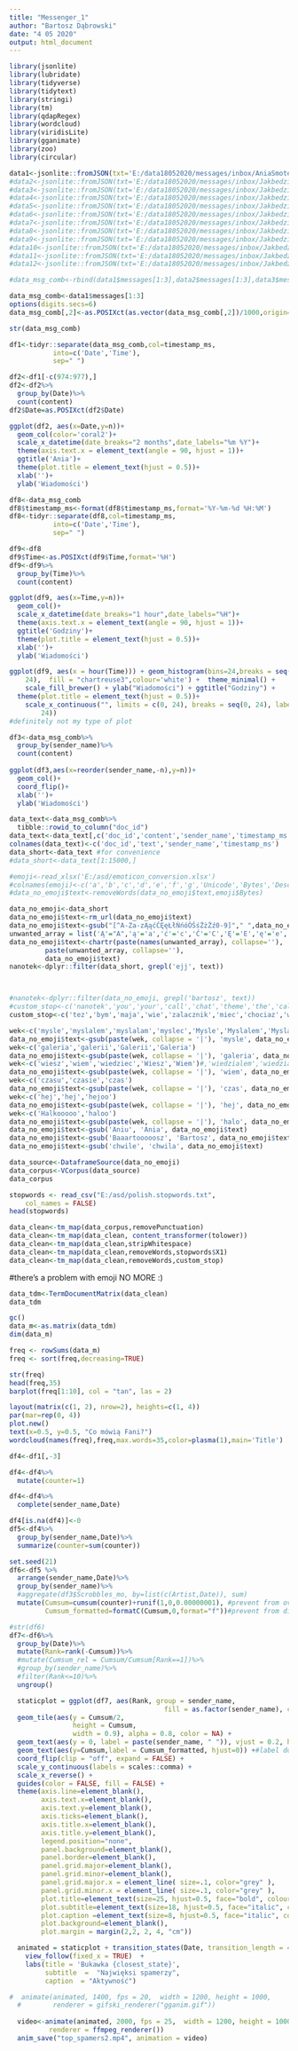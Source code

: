 ---
title: "Messenger_1"
author: "Bartosz Dąbrowski"
date: "4 05 2020"
output: html_document
---

```{r}
library(jsonlite)
library(lubridate)
library(tidyverse)
library(tidytext)
library(stringi)
library(tm)
library(qdapRegex)
library(wordcloud)
library(viridisLite)
library(gganimate)
library(zoo)
library(circular)
```


```{r}
data1<-jsonlite::fromJSON(txt='E:/data18052020/messages/inbox/AniaSmoter_nhbNF6vGSw/data1.txt')
#data2<-jsonlite::fromJSON(txt='E:/data18052020/messages/inbox/Jakbedziewdomusekcjazakazna_HYr4iyYDqA/data2.txt')
#data3<-jsonlite::fromJSON(txt='E:/data18052020/messages/inbox/Jakbedziewdomusekcjazakazna_HYr4iyYDqA/data3.txt')
#data4<-jsonlite::fromJSON(txt='E:/data18052020/messages/inbox/Jakbedziewdomusekcjazakazna_HYr4iyYDqA/data4.txt')
#data5<-jsonlite::fromJSON(txt='E:/data18052020/messages/inbox/Jakbedziewdomusekcjazakazna_HYr4iyYDqA/data5.txt')
#data6<-jsonlite::fromJSON(txt='E:/data18052020/messages/inbox/Jakbedziewdomusekcjazakazna_HYr4iyYDqA/data6.txt')
#data7<-jsonlite::fromJSON(txt='E:/data18052020/messages/inbox/Jakbedziewdomusekcjazakazna_HYr4iyYDqA/data7.txt')
#data8<-jsonlite::fromJSON(txt='E:/data18052020/messages/inbox/Jakbedziewdomusekcjazakazna_HYr4iyYDqA/data8.txt')
#data9<-jsonlite::fromJSON(txt='E:/data18052020/messages/inbox/Jakbedziewdomusekcjazakazna_HYr4iyYDqA/data9.txt')
#data10<-jsonlite::fromJSON(txt='E:/data18052020/messages/inbox/Jakbedziewdomusekcjazakazna_HYr4iyYDqA/data10.txt')
#data11<-jsonlite::fromJSON(txt='E:/data18052020/messages/inbox/Jakbedziewdomusekcjazakazna_HYr4iyYDqA/data11.txt')
#data12<-jsonlite::fromJSON(txt='E:/data18052020/messages/inbox/Jakbedziewdomusekcjazakazna_HYr4iyYDqA/data12.txt')
```



```{r}
#data_msg_comb<-rbind(data1$messages[1:3],data2$messages[1:3],data3$messages[1:3],data4$messages[1:3],data5$messages[1:3],data6$messages[1:3],data7$messages[1:3],data8$messages[1:3],data9$messages[1:3],data10$messages[1:3],data11$messages[1:3],data12$messages[1:3])

data_msg_comb<-data1$messages[1:3] 
options(digits.secs=6)
data_msg_comb[,2]<-as.POSIXct(as.vector(data_msg_comb[,2])/1000,origin=lubridate::origin)

str(data_msg_comb)
```

```{r}
df1<-tidyr::separate(data_msg_comb,col=timestamp_ms,
           into=c('Date','Time'),
           sep=" ")
```







```{r}
df2<-df1[-c(974:977),]
df2<-df2%>%
  group_by(Date)%>%
  count(content)
df2$Date=as.POSIXct(df2$Date)
```

```{r}
ggplot(df2, aes(x=Date,y=n))+
  geom_col(color='coral2')+
  scale_x_datetime(date_breaks="2 months",date_labels="%m %Y")+
  theme(axis.text.x = element_text(angle = 90, hjust = 1))+
  ggtitle('Ania')+
  theme(plot.title = element_text(hjust = 0.5))+
  xlab('')+
  ylab('Wiadomości')
```

```{r}
df8<-data_msg_comb
df8$timestamp_ms<-format(df8$timestamp_ms,format='%Y-%m-%d %H:%M')
df8<-tidyr::separate(df8,col=timestamp_ms,
           into=c('Date','Time'),
           sep=" ")


```

```{r}
df9<-df8
df9$Time<-as.POSIXct(df9$Time,format='%H')
df9<-df9%>%
  group_by(Time)%>%
  count(content)
```


```{r}
ggplot(df9, aes(x=Time,y=n))+
  geom_col()+
  scale_x_datetime(date_breaks="1 hour",date_labels="%H")+
  theme(axis.text.x = element_text(angle = 90, hjust = 1))+
  ggtitle('Godziny')+
  theme(plot.title = element_text(hjust = 0.5))+
  xlab('')+
  ylab('Wiadomości')
```


```{r}
ggplot(df9, aes(x = hour(Time))) + geom_histogram(bins=24,breaks = seq(0, 
    24),  fill = "chartreuse3",colour='white') +  theme_minimal() + 
    scale_fill_brewer() + ylab("Wiadomości") + ggtitle("Godziny") +
  theme(plot.title = element_text(hjust = 0.5))+
    scale_x_continuous("", limits = c(0, 24), breaks = seq(0, 24), labels = seq(0, 
        24))
#definitely not my type of plot
```


```{r}
df3<-data_msg_comb%>%
  group_by(sender_name)%>%
  count(content)
  
ggplot(df3,aes(x=reorder(sender_name,-n),y=n))+
  geom_col()+
  coord_flip()+
  xlab('')+
  ylab('Wiadomości')

```


```{r}
data_text<-data_msg_comb%>%
  tibble::rowid_to_column("doc_id")
data_text<-data_text[,c('doc_id','content','sender_name','timestamp_ms')]
colnames(data_text)<-c('doc_id','text','sender_name','timestamp_ms')
data_short<-data_text #for convenience
#data_short<-data_text[1:15000,]
```



```{r}
#emoji<-read_xlsx('E:/asd/emoticon_conversion.xlsx')
#colnames(emoji)<-c('a','b','c','d','e','f','g','Unicode','Bytes','Description')
#data_no_emoji$text<-removeWords(data_no_emoji$text,emoji$Bytes)
```



```{r}
data_no_emoji<-data_short
data_no_emoji$text<-rm_url(data_no_emoji$text)
data_no_emoji$text<-gsub("[^A-Za-zĄąćĆĘęŁłŃńóÓŚśŻżŹź0-9]"," ",data_no_emoji$text)
unwanted_array = list('Ą'="A",'ą'='a','ć'='c','Ć'='C','Ę'='E','ę'='e','Ł'='L','ł'='l','Ń'="N",'ń'='n','ó'='o','Ó'='O','Ś'='S','ś'='s','Ż'='Z','ż'='z','ź'='z','Ź'='Z')
data_no_emoji$text<-chartr(paste(names(unwanted_array), collapse=''),
         paste(unwanted_array, collapse=''),
         data_no_emoji$text)
nanotek<-dplyr::filter(data_short, grepl('ejj', text))



#nanotek<-dplyr::filter(data_no_emoji, grepl('bartosz', text))
#custom_stop<-c('nanotek','you','your','call','chat','theme','the','called','missed','sent','nickname','has','turned','played','tez','wiec','bym','now','mial','mialem',,'miec','maja','masz','turn','attachment','kuba','bartosz')
custom_stop<-c('tez','bym','maja','wie','zalacznik','miec','chociaz','wiec','chyba','jakies','raczej','troche')
```

```{r}
wek<-c('mysle','myslalem','myslalam','myslec','Mysle','Myslalem','Myslalam','Myslec')
data_no_emoji$text<-gsub(paste(wek, collapse = '|'), 'mysle', data_no_emoji$text)
wek<-c('galeria','galerii','Galerii','Galeria')
data_no_emoji$text<-gsub(paste(wek, collapse = '|'), 'galeria', data_no_emoji$text)
wek<-c('wiesz','wiem','wiedziec','Wiesz','Wiem')#,'wiedzialem','wiedzialam')
data_no_emoji$text<-gsub(paste(wek, collapse = '|'), 'wiem', data_no_emoji$text)
wek<-c('czasu','czasie','czas')
data_no_emoji$text<-gsub(paste(wek, collapse = '|'), 'czas', data_no_emoji$text)
wek<-c('hej','hej','hejoo')
data_no_emoji$text<-gsub(paste(wek, collapse = '|'), 'hej', data_no_emoji$text)
wek<-c('Halkooooo','haloo')
data_no_emoji$text<-gsub(paste(wek, collapse = '|'), 'halo', data_no_emoji$text)
data_no_emoji$text<-gsub('Aniu', 'Ania', data_no_emoji$text)
data_no_emoji$text<-gsub('Baaartooooosz', 'Bartosz', data_no_emoji$text)
data_no_emoji$text<-gsub('chwile', 'chwila', data_no_emoji$text)
```

```{r}
data_source<-DataframeSource(data_no_emoji)
data_corpus<-VCorpus(data_source)
data_corpus
```

```{r}
stopwords <- read_csv("E:/asd/polish.stopwords.txt", 
    col_names = FALSE)
head(stopwords)
```

```{r}
data_clean<-tm_map(data_corpus,removePunctuation)
data_clean<-tm_map(data_clean, content_transformer(tolower))
data_clean<-tm_map(data_clean,stripWhitespace)
data_clean<-tm_map(data_clean,removeWords,stopwords$X1)
data_clean<-tm_map(data_clean,removeWords,custom_stop)
```


#there's a problem with emoji
NO MORE :)
```{r}
data_tdm<-TermDocumentMatrix(data_clean)
data_tdm
```

```{r}
gc()
data_m<-as.matrix(data_tdm)
dim(data_m)
```

```{r}
freq <- rowSums(data_m)
freq <- sort(freq,decreasing=TRUE)
```


```{r}
str(freq)
head(freq,35)
barplot(freq[1:10], col = "tan", las = 2)
```


```{r}
layout(matrix(c(1, 2), nrow=2), heights=c(1, 4))
par(mar=rep(0, 4))
plot.new()
text(x=0.5, y=0.5, "Co mówią Fani?")
wordcloud(names(freq),freq,max.words=35,color=plasma(1),main='Title')
```

```{r}
df4<-df1[,-3]

df4<-df4%>%
  mutate(counter=1)

df4<-df4%>%
  complete(sender_name,Date) 
```

```{r}
df4[is.na(df4)]<-0
df5<-df4%>%
  group_by(sender_name,Date)%>%
  summarize(counter=sum(counter))
```

```{r}
set.seed(21)
df6<-df5 %>%
  arrange(sender_name,Date)%>%
  group_by(sender_name)%>%
  #aggregate(df3$Scrobbles_mo, by=list(c(Artist,Date)), sum)
  mutate(Cumsum=cumsum(counter)+runif(1,0,0.00000001), #prevent from overlappping bars with same height
         Cumsum_formatted=formatC(Cumsum,0,format="f"))#prevent from displaying values like 31.0000032932093 scrobbles
```


```{r}
#str(df6)
df7<-df6%>%
  group_by(Date)%>%
  mutate(Rank=rank(-Cumsum))%>%
  #mutate(Cumsum_rel = Cumsum/Cumsum[Rank==1])%>%
  #group_by(sender_name)%>%
  #filter(Rank<=10)%>%
  ungroup()
```


```{r}
  staticplot = ggplot(df7, aes(Rank, group = sender_name, 
                                       fill = as.factor(sender_name), color = as.factor(sender_name)))+
  geom_tile(aes(y = Cumsum/2,
                height = Cumsum,
                width = 0.9), alpha = 0.8, color = NA) +
  geom_text(aes(y = 0, label = paste(sender_name, " ")), vjust = 0.2, hjust = 1) +
  geom_text(aes(y=Cumsum,label = Cumsum_formatted, hjust=0)) +#label do korekty ew.
  coord_flip(clip = "off", expand = FALSE) +
  scale_y_continuous(labels = scales::comma) +
  scale_x_reverse() +
  guides(color = FALSE, fill = FALSE) +
  theme(axis.line=element_blank(),
        axis.text.x=element_blank(),
        axis.text.y=element_blank(),
        axis.ticks=element_blank(),
        axis.title.x=element_blank(),
        axis.title.y=element_blank(),
        legend.position="none",
        panel.background=element_blank(),
        panel.border=element_blank(),
        panel.grid.major=element_blank(),
        panel.grid.minor=element_blank(),
        panel.grid.major.x = element_line( size=.1, color="grey" ),
        panel.grid.minor.x = element_line( size=.1, color="grey" ),
        plot.title=element_text(size=25, hjust=0.5, face="bold", colour="grey", vjust=-1),
        plot.subtitle=element_text(size=18, hjust=0.5, face="italic", color="grey"),
        plot.caption =element_text(size=8, hjust=0.5, face="italic", color="grey"),
        plot.background=element_blank(),
        plot.margin = margin(2,2, 2, 4, "cm"))
```  


```{r}  
  animated = staticplot + transition_states(Date, transition_length = 4, state_length = 2) +
    view_follow(fixed_x = TRUE)  +
    labs(title = 'Bukawka {closest_state}',  
         subtitle  =  "Najwięksi spamerzy",
         caption  = "Aktywność")
```



```{r}
#  animate(animated, 1400, fps = 20,  width = 1200, height = 1000, 
  #        renderer = gifski_renderer("gganim.gif"))
  
  video<-animate(animated, 2000, fps = 25,  width = 1200, height = 1000,
          renderer = ffmpeg_renderer())
  anim_save("top_spamers2.mp4", animation = video)
```